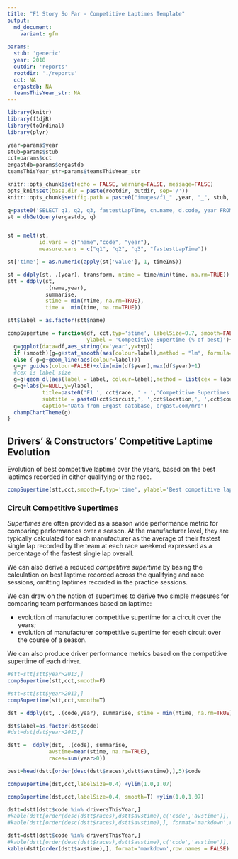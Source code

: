 ```yaml
---
title: "F1 Story So Far - Competitive Laptimes Template"
output:
  md_document:
    variant: gfm
    
params:
  stub: 'generic'
  year: 2018
  outdir: 'reports'
  rootdir: './reports'
  cct: NA
  ergastdb: NA
  teamsThisYear_str: NA
---
```


```r
library(knitr)
library(f1djR)
library(toOrdinal)
library(plyr)

year=params$year
stub=params$stub
cct=params$cct
ergastdb=params$ergastdb
teamsThisYear_str=params$teamsThisYear_str

knitr::opts_chunk$set(echo = FALSE, warning=FALSE, message=FALSE)
opts_knit$set(base.dir = paste(rootdir, outdir, sep='/'))
knitr::opts_chunk$set(fig.path = paste0("images/f1_" ,year, "_", stub, "-"))

```

```r
q=paste0('SELECT q1, q2, q3, fastestLapTime, cn.name, d.code, year FROM races r JOIN circuits c JOIN results rs JOIN constructors cn JOIN qualifying q JOIN drivers d WHERE r.circuitId=c.circuitId AND d.driverId=rs.driverId AND r.raceId=rs.raceId AND cn.constructorId=rs.constructorId AND q.raceId=r.raceId AND q.driverId=rs.driverId AND cn.name IN (',teamsThisYear_str,') AND circuitref="',cct$circuitRef,'" ORDER BY year')
st = dbGetQuery(ergastdb, q)


st = melt(st,
          id.vars = c("name","code", "year"),
          measure.vars = c("q1", "q2", "q3", "fastestLapTime"))

st['time'] = as.numeric(apply(st['value'], 1, timeInS))

st = ddply(st, .(year), transform, ntime = time/min(time, na.rm=TRUE))
stt = ddply(st,
            .(name,year),
            summarise, 
            stime = min(ntime, na.rm=TRUE),
            time =  min(time, na.rm=TRUE))

stt$label = as.factor(stt$name)
```



```r
compSupertime = function(df, cct,typ='stime', labelSize=0.7, smooth=FALSE,
                         ylabel = 'Competitive Supertime (% of best)'){
  g=ggplot(data=df,aes_string(x='year',y=typ))
  if (smooth){g=g+stat_smooth(aes(colour=label),method = "lm", formula= y ~ x + I(x^2), se=FALSE, size=0.7)}
  else { g=g+geom_line(aes(colour=label))}
  g=g+ guides(colour=FALSE)+xlim(min(df$year),max(df$year)+1)
  #cex is label size
  g=g+geom_dl(aes(label = label, colour=label),method = list(cex = labelSize, dl.trans(x = x + .3), "last.bumpup"))
  g=g+labs(x=NULL,y=ylabel,
           title=paste0('F1 ', cct$race, ' - ','Competitive Supertimes',', ', min(stt$year), ' to ', max(df$year)),
           subtitle = paste0(cct$circuit,', ',cct$location,', ',cct$country),
           caption="Data from Ergast database, ergast.com/mrd")
  champChartTheme(g)
}
```

## Drivers' & Constructors' Competitive Laptime Evolution

Evolution of best competitive laptime over the years, based on the best laptimes recorded in either qualifying or the race.

```r
compSupertime(stt,cct,smooth=F,typ='time', ylabel='Best competitive laptime (s)')
```


### Circuit Competitive Supertimes

*Supertimes* are often provided as a season wide performance metric for comparing performances over a season. At the manufacturer level, they are typically calculated for each manufacturer as the average of their fastest single lap recorded by the team at each race weekend expressed as a percentage of the fastest single lap overall.

We can also derive a reduced *competitive supertime* by basing the calculation on best laptime recorded across the qualifying and race sessions, omitting laptimes recorded in the practice sessions.

We can draw on the notion of supertimes to derive two simple measures for comparing team performances based on laptime:

- evolution of manufacturer competitive supertime for a circuit over the years;
- evolution of manufacturer competitive supertime for each circuit over the course of a season.

We can also produce driver performance metrics based on the competitive supertime of each driver.


```r
#stt=stt[stt$year>2013,]
compSupertime(stt,cct,smooth=F)
```

```r
#stt=stt[stt$year>2013,]
compSupertime(stt,cct,smooth=T)
```



```r

dst = ddply(st, .(code,year), summarise, stime = min(ntime, na.rm=TRUE))

dst$label=as.factor(dst$code)
#dst=dst[dst$year>2013,]

dstt =  ddply(dst, .(code), summarise,
             avstime=mean(stime, na.rm=TRUE),
             races=sum(year>0))

best=head(dstt[order(desc(dstt$races),dstt$avstime),],5)$code

compSupertime(dst,cct,labelSize=0.4) +ylim(1.0,1.07)
```

```r
compSupertime(dst,cct,labelSize=0.4, smooth=T) +ylim(1.0,1.07)
```

```r
dstt=dstt[dstt$code %in% driversThisYear,]
#kable(dstt[order(desc(dstt$races),dstt$avstime),c('code','avstime')], format='markdown',row.names = FALSE)
#kable(dstt[order(desc(dstt$races),dstt$avstime),], format='markdown',row.names = FALSE)

```

```r
dstt=dstt[dstt$code %in% driversThisYear,]
#kable(dstt[order(desc(dstt$races),dstt$avstime),c('code','avstime')], format='markdown',row.names = FALSE)
kable(dstt[order(dstt$avstime),], format='markdown',row.names = FALSE)

```



